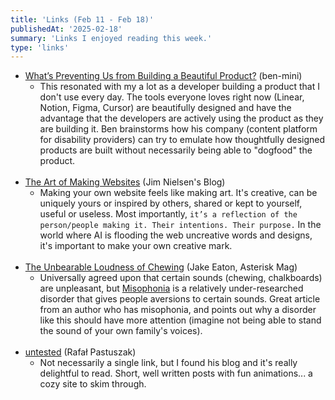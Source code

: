 ```yaml
---
title: 'Links (Feb 11 - Feb 18)'
publishedAt: '2025-02-18'
summary: 'Links I enjoyed reading this week.'
type: 'links'
---
```

- [What’s Preventing Us from Building a Beautiful Product?](https://ben-mini.com/2025/whats-preventing-us-from-building-a-beautiful-product?__readwiseLocation=) (ben-mini)
	- This resonated with my a lot as a developer building a product that I don't use every day. The tools everyone loves right now (Linear, Notion, Figma, Cursor) are beautifully designed and have the advantage that the developers are actively using the product as they are building it. Ben brainstorms how his company (content platform for disability providers) can try to emulate how thoughtfully designed products are built without necessarily being able to "dogfood" the product.
	<br />
- [The Art of Making Websites](https://blog.jim-nielsen.com/2025/the-art-of-making-websites/?__readwiseLocation=) (Jim Nielsen's Blog)
	- Making your own website feels like making art. It's creative, can be uniquely yours or inspired by others, shared or kept to yourself, useful or useless. Most importantly, `it’s a reflection of the person/people making it. Their intentions. Their purpose.` In the world where AI is flooding the web uncreative words and designs, it's important to make your own creative mark.
	<br />
- [The Unbearable Loudness of Chewing](https://asteriskmag.com/issues/09/the-unbearable-loudness-of-chewing) (Jake Eaton, Asterisk Mag)
	- Universally agreed upon that certain sounds (chewing, chalkboards) are unpleasant, but [Misophonia](https://en.wikipedia.org/wiki/Misophonia) is a relatively under-researched disorder that gives people aversions to certain sounds. Great article from an author who has misophonia, and points out why a disorder like this should have more attention (imagine not being able to stand the sound of your own family's voices).
	<br />
- [untested](https://untested.sonnet.io/?l) (Rafał Pastuszak)
	- Not necessarily a single link, but I found his blog and it's really delightful to read. Short, well written posts with fun animations... a cozy site to skim through.